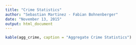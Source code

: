 ```yaml
---
title: "Crime Statistics"
author: "Sebastian Martinez - Fabian Bohnenberger"
date: "November 13, 2015"
output: html_document
---
```



```r
kable(agg_crime, caption = "Aggregate Crime Statistics")
```


